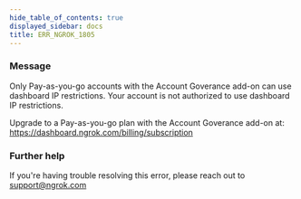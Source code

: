 ```yaml
---
hide_table_of_contents: true
displayed_sidebar: docs
title: ERR_NGROK_1805
---
```


### Message

Only Pay-as-you-go accounts with the Account Goverance add-on can use dashboard IP restrictions.
Your account is not authorized to use dashboard IP restrictions.

Upgrade to a Pay-as-you-go plan with the Account Goverance add-on at: https://dashboard.ngrok.com/billing/subscription

### Further help

If you're having trouble resolving this error, please reach out to [support@ngrok.com](mailto:support@ngrok.com?subject=Help%20with%20ERR_NGROK_1805)
